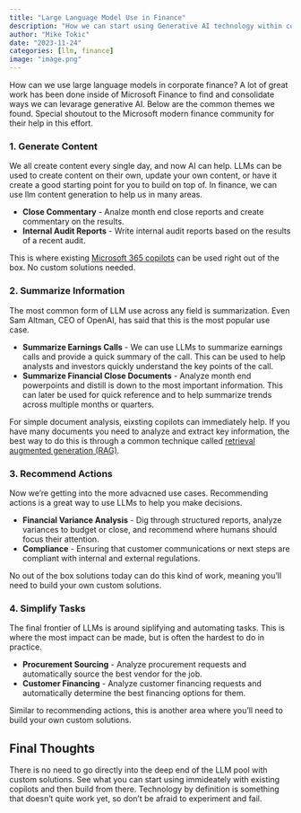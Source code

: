 ```yaml
---
title: "Large Language Model Use in Finance"
description: "How we can start using Generative AI technology within corporate finance"
author: "Mike Tokic"
date: "2023-11-24"
categories: [llm, finance]
image: "image.png"
---
```


How can we use large language models in corporate finance? A lot of great work has been done inside of Microsoft Finance to find and consolidate ways we can levarage generative AI. Below are the common themes we found. Special shoutout to the Microsoft modern finance community for their help in this effort.

### 1. Generate Content

We all create content every single day, and now AI can help. LLMs can be used to create content on their own, update your own content, or have it create a good starting point for you to build on top of. In finance, we can use llm content generation to help us in many areas. 

- **Close Commentary** - Analze month end close reports and create commentary on the results.
- **Internal Audit Reports** - Write internal audit reports based on the results of a recent audit. 

This is where existing [Microsoft 365 copilots](https://adoption.microsoft.com/en-us/copilot/) can be used right out of the box. No custom solutions needed. 

### 2. Summarize Information

The most common form of LLM use across any field is summarization. Even Sam Altman, CEO of OpenAI, has said that this is the most popular use case.

- **Summarize Earnings Calls** - We can use LLMs to summarize earnings calls and provide a quick summary of the call. This can be used to help analysts and investors quickly understand the key points of the call.
- **Summarize Financial Close Documents** - Analyze month end powerpoints and distill is down to the most important information. This can later be used for quick reference and to help summarize trends across multiple months or quarters. 

For simple document analysis, eixsting copilots can immediately help. If you have many documents you need to analyze and extract key information, the best way to do this is through a common technique called [retrieval augmented generation (RAG)](https://www.databricks.com/glossary/retrieval-augmented-generation-rag#:~:text=Retrieval%20augmented%20generation%20or%20RAG%20is%20an%20architectural,and%20providing%20them%20as%20context%20for%20the%20LLM.). 

### 3. Recommend Actions

Now we're getting into the more advacned use cases. Recommending actions is a great way to use LLMs to help you make decisions.

- **Financial Variance Analysis** - Dig through structured reports, analyze variances to budget or close, and recommend where humans should focus their attention.
- **Compliance** - Ensuring that customer communications or next steps are compliant with internal and external regulations.

No out of the box solutions today can do this kind of work, meaning you'll need to build your own custom solutions. 

### 4. Simplify Tasks

The final frontier of LLMs is around siplifying and automating tasks. This is where the most impact can be made, but is often the hardest to do in practice. 

- **Procurement Sourcing** - Analyze procurement requests and automatically source the best vendor for the job.
- **Customer Financing** - Analyze customer financing requests and automatically determine the best financing options for them.

Similar to recommending actions, this is another area where you'll need to build your own custom solutions.

## Final Thoughts

There is no need to go directly into the deep end of the LLM pool with custom solutions. See what you can start using immideately with existing copilots and then build from there. Technology by definition is something that doesn't quite work yet, so don't be afraid to experiment and fail.